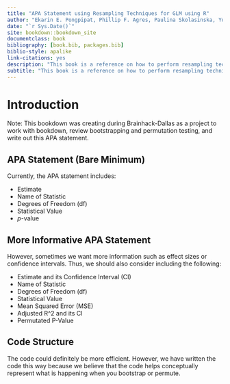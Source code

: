 ```yaml
--- 
title: "APA Statement using Resampling Techniques for GLM using R"
author: "Ekarin E. Pongpipat, Phillip F. Agres, Paulina Skolasinska, Yuefeng Huang, Jane Lung"
date: "`r Sys.Date()`"
site: bookdown::bookdown_site
documentclass: book
bibliography: [book.bib, packages.bib]
biblio-style: apalike
link-citations: yes
description: "This book is a reference on how to perform resampling techniques (e.g., bootstrapping and permutation testing) to write a more informed APA statement."
subtitle: "This book is a reference on how to perform resampling techniques (e.g., bootstrapping and permutation testing) to write a more informed APA statement."
---
```


# Introduction

Note: This bookdown was creating during Brainhack-Dallas as a project to work with bookdown, review bootstrapping and permutation testing, and write out this APA statement.

## APA Statement (Bare Minimum)

Currently, the APA statement includes: 

- Estimate
- Name of Statistic
- Degrees of Freedom (df)
- Statistical Value
- *p*-value

## More Informative APA Statement

However, sometimes we want more information such as effect sizes or confidence intervals. Thus, we should also consider including the following: 

- Estimate and its Confidence Interval (CI)
- Name of Statistic
- Degrees of Freedom (df)
- Statistical Value
- Mean Squared Error (MSE)
- Adjusted R^2 and its CI
- Permutated P-Value

## Code Structure

The code could definitely be more efficient. However, we have written the code this way because we believe that the code helps conceptually represent what is happening when you bootstrap or permute.